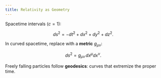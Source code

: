 ```yaml
---
title: Relativity as Geometry
---
```


Spacetime intervals ($c=1$):

$$
ds^2 = -dt^2 + dx^2 + dy^2 + dz^2.
$$

In curved spacetime, replace with a **metric** $g_{\mu\nu}$:

$$
ds^2 = g_{\mu\nu}\,dx^\mu dx^\nu.
$$

Freely falling particles follow **geodesics**: curves that extremize the proper time.
